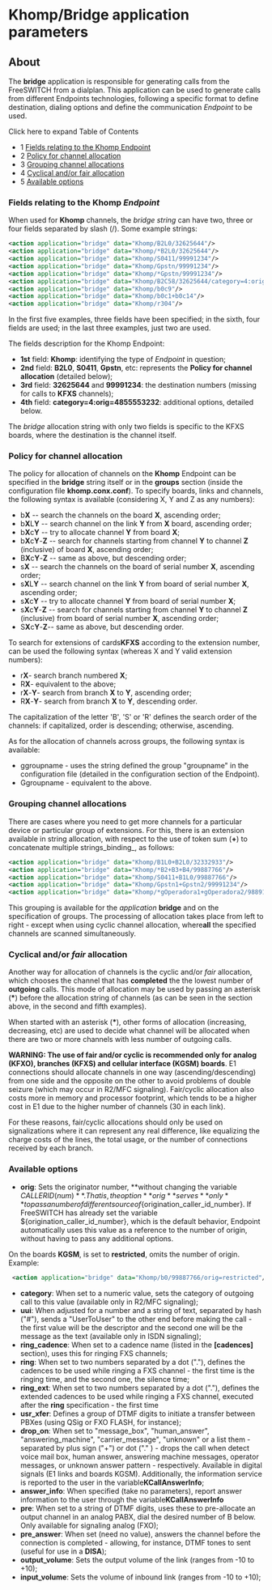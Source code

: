 
# Khomp/Bridge application parameters 

 

## About

The **bridge** application is responsible for generating calls from the FreeSWITCH from a dialplan. This application can be used to generate calls from different Endpoints technologies, following a specific format to define destination, dialing options and define the communication _Endpoint_ to be used.

Click here to expand Table of Contents

* 1 [Fields relating to the Khomp Endpoint](#fields-relating-to-the-khomp-_endpoint_)
* 2 [Policy for channel allocation](#policy-for-channel-allocation)
* 3 [Grouping channel allocations](#grouping-channel-allocations)
* 4 [Cyclical and/or fair allocation](#cyclical-andor-_fair_-allocation)
* 5 [Available options](#-freeswitch--khompbridge-application-parameters-)

### Fields relating to the Khomp _Endpoint_

When used for **Khomp** channels, the _bridge_ _string_ can have two, three or four fields separated by slash (/). Some example strings:

```xml
<action application="bridge" data="Khomp/B2L0/32625644"/>
<action application="bridge" data="Khomp/*B2L0/32625644"/>
<action application="bridge" data="Khomp/S0411/99991234"/>
<action application="bridge" data="Khomp/Gpstn/99991234"/>
<action application="bridge" data="Khomp/*Gpstn/99991234"/>
<action application="bridge" data="Khomp/B2C58/32625644/category=4:orig=4855553232"/>
<action application="bridge" data="Khomp/b0c9"/>
<action application="bridge" data="Khomp/b0c1+b0c14"/>
<action application="bridge" data="Khomp/r304"/>
```

In the first five examples, three fields have been specified; in the sixth, four fields are used; in the last three examples, just two are used.

The fields description for the Khomp Endpoint:

* **1st** field: **Khomp**: identifying the type of _Endpoint_ in question;
* **2nd** field: **B2L0**, **S0411**, **Gpstn**, etc: represents the **Policy for channel allocation** (detailed below);
* **3rd** field: **32625644** and **99991234**: the destination numbers (missing for calls to **KFXS** channels);
* **4th** field: **category=4:orig=4855553232**: additional options, detailed below.

The _bridge_ allocation string with only two fields is specific to the KFXS boards, where the destination is the channel itself.

### Policy for channel allocation

The policy for allocation of channels on the **Khomp** Endpoint can be specified in the **bridge** string itself or in the **groups** section (inside the configuration file **khomp.conx.conf**). To specify boards, links and channels, the following syntax is available (considering X, Y and Z as any numbers):

* b**X** \-- search the channels on the board **X**, ascending order;
* b**X**L**Y** \-- search channel on the link **Y** from **X** board, ascending order;
* b**X**c**Y** \-- try to allocate channel **Y** from board **X**;
* b**X**c**Y**\-**Z** \-- search for channels starting from channel **Y** to channel **Z** (inclusive) of board **X**, ascending order;
* B**X**c**Y**\-**Z** \-- same as above, but descending order;
* s**X** \-- search the channels on the board of serial number **X**, ascending order;
* s**X**L**Y** \-- search channel on the link **Y** from board of serial number **X**, ascending order;
* s**X**c**Y** \-- try to allocate channel **Y** from board of serial number **X**;
* s**X**c**Y**\-**Z** \-- search for channels starting from channel **Y** to channel **Z** (inclusive) from board of serial number **X**, ascending order;
* S**X**c**Y**\-**Z**\-- same as above, but descending order.

To search for extensions of cards**KFXS** according to the extension number, can be used the following syntax (whereas X and Y valid extension numbers):

* r**X**\- search branch numbered **X**;
* R**X**\- equivalent to the above;
* r**X**\-**Y**\- search from branch **X** to **Y**, ascending order;
* R**X**\-**Y**\- search from branch **X** to **Y**, descending order.

The capitalization of the letter 'B', 'S' or 'R' defines the search order of the channels: if capitalized, order is descending; otherwise, ascending.

As for the allocation of channels across groups, the following syntax is available:

* ggroupname - uses the string defined the group "groupname" in the configuration file (detailed in the configuration section of the Endpoint).
* Ggroupname - equivalent to the above.

### Grouping channel allocations

There are cases where you need to get more channels for a particular device or particular group of extensions. For this, there is an extension available in string allocation, with respect to the use of token sum (**+**) to concatenate multiple strings_binding_, as follows:

```xml
<action application="bridge" data="Khomp/B1L0+B2L0/32332933"/>
<action application="bridge" data="Khomp/*B2+B3+B4/99887766"/>
<action application="bridge" data="Khomp/S0411+B1L0/99887766"/>
<action application="bridge" data="Khomp/Gpstn1+Gpstn2/99991234"/>
<action application="bridge" data="Khomp/*gOperadora1+gOperadora2/98891234"/>
```

This grouping is available for the _application_ **bridge** and on the specification of groups. The processing of allocation takes place from left to right - except when using cyclic channel allocation, where**all** the specified channels are scanned simultaneously.

### Cyclical and/or _fair_ allocation

Another way for allocation of channels is the cyclic and/or _fair_ allocation, which chooses the channel that has **completed** the the lowest number of **outgoing** calls. This mode of allocation may be used by passing an asterisk (**\***) before the allocation string of channels (as can be seen in the section above, in the second and fifth examples).

When started with an asterisk (**\***), other forms of allocation (increasing, decreasing, etc) are used to decide what channel will be allocated when there are two or more channels with less number of outgoing calls.

**WARNING: The use of fair and/or cyclic is recommended only for analog (KFXO), branches (KFXS) and cellular interface (KGSM) boards**. E1 connections should allocate channels in one way (ascending/descending) from one side and the opposite on the other to avoid problems of double seizure (which may occur in R2/MFC signaling). Fair/cyclic allocation also costs more in memory and processor footprint, which tends to be a higher cost in E1 due to the higher number of channels (30 in each link).

For these reasons, fair/cyclic allocations should only be used on signalizations where it can represent any real difference, like equalizing the charge costs of the lines, the total usage, or the number of connections received by each branch.

### Available options

* **orig**: Sets the originator number, **without changing the variable ${CALLERID(num)}**. That is, the option **orig** serves **only** to pass a number of different source of${origination\_caller\_id\_number}. If FreeSWITCH has already set the variable ${origination\_caller\_id\_number}, which is the default behavior, Endpoint automatically uses this value as a reference to the number of origin, without having to pass any additional options.
  
  
On the boards **KGSM**, is set to **restricted**, omits the number of origin. Example:

```xml
 <action application="bridge" data="Khomp/b0/99887766/orig=restricted"/>
```

* **category**: When set to a numeric value, sets the category of outgoing call to this value (available only in R2/MFC signaling);
* **uui**: When adjusted for a number and a string of text, separated by hash ("#"), sends a "UserToUser" to the other end before making the call - the first value will be the descriptor and the second one will be the message as the text (available only in ISDN signaling);
* **ring\_cadence**: When set to a cadence name (listed in the **\[cadences\]** section), uses this for ringing FXS channels;
* **ring**: When set to two numbers separated by a dot ("."), defines the cadences to be used while ringing a FXS channel - the first time is the ringing time, and the second one, the silence time;
* **ring\_ext**: When set to two numbers separated by a dot ("."), defines the extended cadences to be used while ringing a FXS channel, executed after the **ring** specification - the first time
* **usr\_xfer**: Defines a group of DTMF digits to initiate a transfer between PBXes (using QSig or FXO FLASH, for instance);
* **drop\_on**: When set to "message\_box", "human\_answer", "answering\_machine", "carrier\_message", "unknown" or a list them - separated by plus sign ("+") or dot ("." ) - drops the call when detect voice mail box, human answer, answering machine messages, operator messages, or unknown answer pattern - respectively. Available in digital signals (E1 links and boards KGSM). Additionally, the information service is reported to the user in the variable**KCallAnswerInfo**;
* **answer\_info**: When specified (take no parameters), report answer information to the user through the variable**KCallAnswerInfo**
* **pre**: When set to a string of DTMF digits, uses these to pre-allocate an output channel in an analog PABX, dial the desired number of B below. Only available for signaling analog (FXO);
* **pre\_answer**: When set (need no value), answers the channel before the connection is completed - allowing, for instance, DTMF tones to sent (useful for use in a **DISA**);
* **output\_volume**: Sets the output volume of the link (ranges from -10 to +10);
* **input\_volume**: Sets the volume of inbound link (ranges from -10 to +10);


